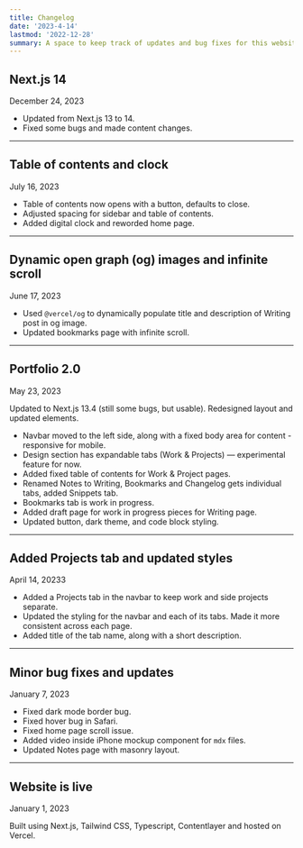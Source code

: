 ```yaml
---
title: Changelog
date: '2023-4-14'
lastmod: '2022-12-28'
summary: A space to keep track of updates and bug fixes for this website.
---
```


## Next.js 14
<div className="font-mono text-sm text-gray-500 dark:text-gray-400">December 24, 2023 </div>

- Updated from Next.js 13 to 14.
- Fixed some bugs and made content changes.

---


## Table of contents and clock
<div className="font-mono text-sm text-gray-500 dark:text-gray-400">July 16, 2023 </div>

- Table of contents now opens with a button, defaults to close. 
- Adjusted spacing for sidebar and table of contents.
- Added digital clock and reworded home page.

---


## Dynamic open graph (og) images and infinite scroll
<div className="font-mono text-sm text-gray-500 dark:text-gray-400">June 17, 2023 </div>

- Used `@vercel/og` to dynamically populate title and description of Writing post in og image. 
- Updated bookmarks page with infinite scroll.

---

## Portfolio 2.0
<div className="font-mono text-sm text-gray-500 dark:text-gray-400">May 23, 2023 </div>

Updated to Next.js 13.4 (still some bugs, but usable). Redesigned layout and updated elements.
- Navbar moved to the left side, along with a fixed body area for content - responsive for mobile.
- Design section has expandable tabs (Work & Projects) — experimental feature for now.
- Added fixed table of contents for Work & Project pages.
- Renamed Notes to Writing, Bookmarks and Changelog gets individual tabs, added Snippets tab.
- Bookmarks tab is work in progress.
- Added draft page for work in progress pieces for Writing page.
- Updated button, dark theme, and code block styling.

---

## Added Projects tab and updated styles
<div className="font-mono text-sm text-gray-500 dark:text-gray-400">April 14, 20233 </div>

- Added a Projects tab in the navbar to keep work and side projects separate. 
- Updated the styling for the navbar and each of its tabs. Made it more consistent across each page. 
- Added title of the tab name, along with a short description.

---

## Minor bug fixes and updates
<div className="font-mono text-sm text-gray-500 dark:text-gray-400">January 7, 2023 </div>

- Fixed dark mode border bug.
- Fixed hover bug in Safari.
- Fixed home page scroll issue.
- Added video inside iPhone mockup component for `mdx` files.
- Updated Notes page with masonry layout.

---

## Website is live
<div className="font-mono text-sm text-gray-500 dark:text-gray-400">January 1, 2023 </div>

Built using Next.js, Tailwind CSS, Typescript, Contentlayer and hosted on Vercel.